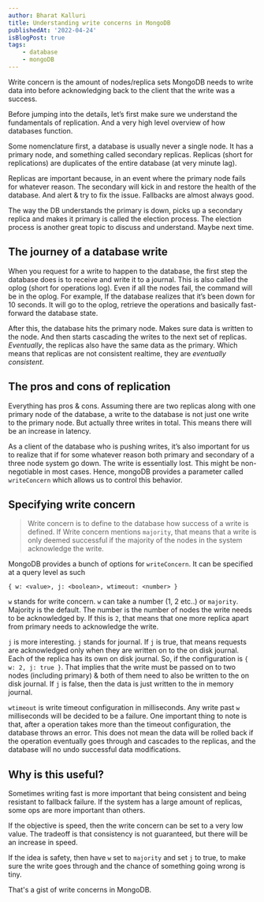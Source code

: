 ```yaml
---
author: Bharat Kalluri
title: Understanding write concerns in MongoDB
publishedAt: '2022-04-24'
isBlogPost: true
tags:
    - database
    - mongoDB
---
```


Write concern is the amount of nodes/replica sets MongoDB needs to write data into before acknowledging back to the client that the write was a success.

Before jumping into the details, let’s first make sure we understand the fundamentals of replication. And a very high level overview of how databases function.

Some nomenclature first, a database is usually never a single node. It has a primary node, and something called secondary replicas. Replicas (short for replications) are duplicates of the entire database (at very minute lag).

Replicas are important because, in an event where the primary node fails for whatever reason. The secondary will kick in and restore the health of the database. And alert & try to fix the issue. Fallbacks are almost always good.

The way the DB understands the primary is down, picks up a secondary replica and makes it primary is called the election process. The election process is another great topic to discuss and understand. Maybe next time.

## The journey of a database write
When you request for a write to happen to the database, the first step the database does is to receive and write it to a journal. This is also called the oplog (short for operations log).  Even if all the nodes fail, the command will be in the oplog. For example, If the database realizes that it’s been down for 10 seconds. It will go to the oplog, retrieve the operations and basically fast-forward the database state.

After this, the database hits the primary node. Makes sure data is written to the node. And then starts cascading the writes to the next set of replicas. *Eventually*, the replicas also have the same data as the primary. Which means that replicas are not consistent realtime, they are *eventually consistent*.

## The pros and cons of replication

Everything has pros & cons. Assuming there are two replicas along with one primary node of the database, a write to the database is not just one write to the primary node. But actually three writes in total. This means there will be an increase in latency.

As a client of the database who is pushing writes, it’s also important for us to realize that if for some whatever reason both primary and secondary of a three node system go down. The write is essentially lost. This might be non-negotiable in most cases. Hence, mongoDB provides a parameter called `writeConcern` which allows us to control this behavior.

## Specifying write concern

> Write concern is to define to the database how success of a write is defined. If Write concern mentions `majority`, that means that a write is only deemed successful if the majority of the nodes in the system acknowledge the write.

MongoDB provides a bunch of options for `writeConcern`. It can be specified at a query level as such

```
{ w: <value>, j: <boolean>, wtimeout: <number> }
```

`w` stands for write concern. `w` can take a number (1, 2 etc..) or `majority`. Majority is the default. The number is the number of nodes the write needs to be acknowledged	by. If this is `2`, that means that one more replica apart from primary needs to acknowledge the write.

`j` is more interesting. `j` stands for journal. If `j` is true, that means requests are acknowledged only when they are written on to the on disk journal. Each of the replica has its own on disk journal.
So, if the configuration is `{ w: 2, j: true }`. That implies that the write must be passed on to two nodes (including primary) & both of them need to also be written to the on disk journal. If `j` is false, then the data is just written to the in memory journal.

`wtimeout` is write timeout configuration in milliseconds. Any write past `w` milliseconds will be decided to be a failure. One important thing to note is that, after a operation takes more than the timeout configuration, the database throws an error. This does not mean the data will be rolled back if the operation eventually goes through and cascades to the replicas, and the database will no undo successful data modifications.

## Why is this useful?
Sometimes writing fast is more important that being consistent and being resistant to fallback failure. If the system has a large amount of replicas, some ops are more important than others.

If the objective is speed, then the write concern can be set to a very low value. The tradeoff is that consistency is not guaranteed, but there will be an increase in speed.

If the idea is safety, then have `w` set to `majority` and set `j` to true, to make sure the write goes through and the chance of something going wrong is tiny.

That's a gist of write concerns in MongoDB.
